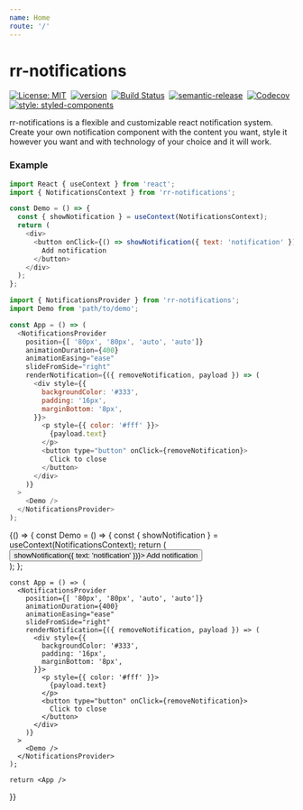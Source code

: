 ```yaml
---
name: Home
route: '/'
---
```


# rr-notifications

[![License: MIT](https://img.shields.io/badge/License-MIT-yellow.svg)](https://opensource.org/licenses/MIT)&nbsp;
[![version](https://img.shields.io/npm/v/rr-notifications.svg?style=flat)](https://www.npmjs.com/package/rr-notifications)&nbsp;
[![Build Status](https://travis-ci.org/thegrinder/rr-notifications.svg?branch=master)](https://travis-ci.org/thegrinder/rr-notifications)&nbsp;
[![semantic-release](https://img.shields.io/badge/%20%20%F0%9F%93%A6%F0%9F%9A%80-semantic--release-e10079.svg)](https://github.com/semantic-release/semantic-release)&nbsp;
[![Codecov](https://img.shields.io/codecov/c/github/thegrinder/rr-notifications.svg)](https://codecov.io/gh/thegrinder/rr-notifications)&nbsp;
[![style: styled-components](https://img.shields.io/badge/style-%F0%9F%92%85%20styled--components-orange.svg?colorB=daa357&colorA=db748e)](https://github.com/styled-components/styled-components)&nbsp;


rr-notifications is a flexible and customizable react notification system. Create your own notification component with the content you want,
style it however you want and with technology of your choice and it will work.

### Example



```js
import React { useContext } from 'react';
import { NotificationsContext } from 'rr-notifications';

const Demo = () => {
  const { showNotification } = useContext(NotificationsContext);
  return (
    <div>
      <button onClick={() => showNotification({ text: 'notification' })}>
        Add notification
      </button>
    </div>
  );
};
```

```js
import { NotificationsProvider } from 'rr-notifications';
import Demo from 'path/to/demo';

const App = () => (
  <NotificationsProvider
    position={[ '80px', '80px', 'auto', 'auto']}
    animationDuration={400}
    animationEasing="ease"
    slideFromSide="right"
    renderNotification={({ removeNotification, payload }) => (
      <div style={{
        backgroundColor: '#333',
        padding: '16px',
        marginBottom: '8px',
      }}>
        <p style={{ color: '#fff' }}>
          {payload.text}
        </p>
        <button type="button" onClick={removeNotification}>
          Click to close
        </button>
      </div>
    )}
  >
    <Demo />
  </NotificationsProvider>
);
```
<Playground>
  {() => {
    const Demo = () => {
      const { showNotification } = useContext(NotificationsContext);
      return (
        <div>
          <button onClick={() => showNotification({ text: 'notification' })}>
            Add notification
          </button>
        </div>
      );
    };

    const App = () => (
      <NotificationsProvider
        position={[ '80px', '80px', 'auto', 'auto']}
        animationDuration={400}
        animationEasing="ease"
        slideFromSide="right"
        renderNotification={({ removeNotification, payload }) => (
          <div style={{
            backgroundColor: '#333',
            padding: '16px',
            marginBottom: '8px',
          }}>
            <p style={{ color: '#fff' }}>
              {payload.text}
            </p>
            <button type="button" onClick={removeNotification}>
              Click to close
            </button>
          </div>
        )}
      >
        <Demo />
      </NotificationsProvider>
    );

    return <App />
  }}
</Playground>